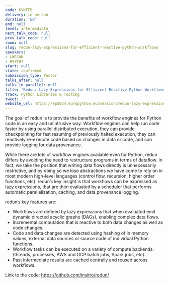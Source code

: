 ```yaml
---
code: KVNTFE
delivery: in-person
duration: '60'
end: null
level: intermediate
next_talk_code: null
prev_talk_code: null
room: null
slug: redun-lazy-expressions-for-efficient-reactive-python-workflows
speakers:
- LWECAK
- R9XTH7
start: null
state: confirmed
submission_type: Poster
talks_after: null
talks_in_parallel: null
title: 'Redun: Lazy Expressions for Efficient Reactive Python Workflows'
track: Python Libraries & Tooling
tweet: ''
website_url: https://ep2024.europython.eu/session/redun-lazy-expressions-for-efficient-reactive-python-workflows
---
```


The goal of redun is to provide the benefits of workflow engines for Python code in an easy and unintrusive way. Workflow engines can help run code faster by using parallel distributed execution, they can provide checkpointing for fast resuming of previously halted execution, they can reactively re-execute code based on changes in data or code, and can provide logging for data provenance.

While there are lots of workflow engines available even for Python, redun differs by avoiding the need to restructure programs in terms of dataflow. In fact, we take the position that writing data flows directly is unnecessarily restrictive, and by doing so we lose abstractions we have come to rely on in most modern high-level languages (control flow, recursion, higher order functions, etc). redun’s key insight is that workflows can be expressed as lazy expressions, that are then evaluated by a scheduler that performs automatic parallelization, caching, and data provenance logging.

redun’s key features are:
- Workflows are defined by lazy expressions that when evaluated emit dynamic directed acyclic graphs (DAGs), enabling complex data flows.
- Incremental computation that is reactive to both data changes as well as code changes.
- Code and data changes are detected using hashing of in memory values, external data sources or source code of individual Python functions.
- Workflow tasks can be executed on a variety of compute backends. (threads, processes, AWS and GCP batch jobs, Spark jobs, etc).
- Past intermediate results are cached centrally and reused across workflows.

Link to the code: https://github.com/insitro/redun/
